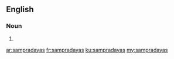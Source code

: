 ==English==

===Noun===
{{head|en|noun plural form}}

# {{plural of|sampradaya|lang=en}}

[[ar:sampradayas]]
[[fr:sampradayas]]
[[ku:sampradayas]]
[[my:sampradayas]]